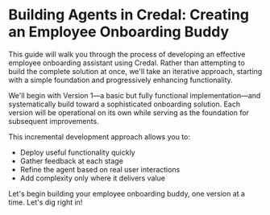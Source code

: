 # Building Agents in Credal: Creating an Employee Onboarding Buddy

This guide will walk you through the process of developing an effective employee onboarding assistant using Credal. Rather than attempting to build the complete solution at once, we'll take an iterative approach, starting with a simple foundation and progressively enhancing functionality.

We'll begin with Version 1—a basic but fully functional implementation—and systematically build toward a sophisticated onboarding solution. Each version will be operational on its own while serving as the foundation for subsequent improvements.

This incremental development approach allows you to:
- Deploy useful functionality quickly
- Gather feedback at each stage
- Refine the agent based on real user interactions
- Add complexity only where it delivers value

Let's begin building your employee onboarding buddy, one version at a time. Let's dig right in!